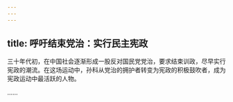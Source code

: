 ```yaml
---
---
---
```

title: 呼吁结束党治：实行民主宪政
---




三十年代初，在中国社会逐渐形成一股反对国民党党治，要求结束训政，尽早实行宪政的潮流。在这场运动中，孙科从党治的拥护者转变为宪政的积极鼓吹者，成为宪政运动中最活跃的人物。

……